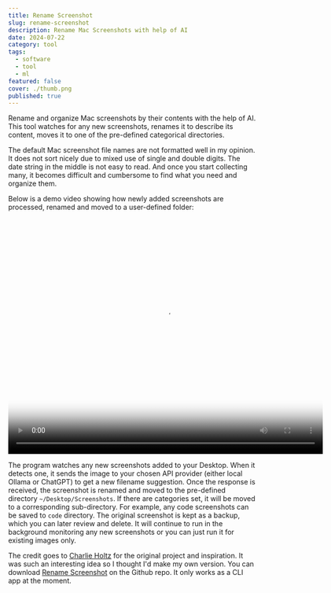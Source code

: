 ```yaml
---
title: Rename Screenshot
slug: rename-screenshot
description: Rename Mac Screenshots with help of AI
date: 2024-07-22
category: tool
tags:
  - software
  - tool
  - ml
featured: false
cover: ./thumb.png
published: true
---
```



Rename and organize Mac screenshots by their contents with the help of AI. This tool watches for any new screenshots, renames it to describe its content, moves it to one of the pre-defined categorical directories.

The default Mac screenshot file names are not formatted well in my opinion. It does not sort nicely due to mixed use of single and double digits. The date string in the middle is not easy to read. And once you start collecting many, it becomes difficult and cumbersome to find what you need and organize them.

Below is a demo video showing how newly added screenshots are processed, renamed and moved to a user-defined folder:

<GC start={3} end={11} class="mb-12">
  <Video src={vid1} poster={vid1poster} width="640" height="480" />
</GC>

The program watches any new screenshots added to your Desktop. When it detects one, it sends the image to your chosen API provider (either local Ollama or ChatGPT) to get a new filename suggestion. Once the response is received, the screenshot is renamed and moved to the pre-defined directory `~/Desktop/Screenshots`. If there are categories set, it will be moved to a corresponding sub-directory. For example, any code screenshots can be saved to `code` directory. The original screenshot is kept as a backup, which you can later review and delete. It will continue to run in the background monitoring any new screenshots or you can just run it for existing images only.

The credit goes to [Charlie Holtz](https://x.com/charliebholtz/status/1737667912784134344?s=20) for the original project and inspiration. It was such an interesting idea so I thought I'd make my own version. You can download [Rename Screenshot](https://github.com/cdaein/rename-screenshot) on the Github repo. It only works as a CLI app at the moment.
